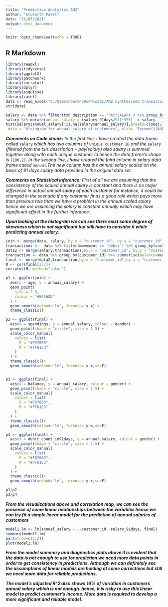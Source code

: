 ---
title: "Predictive Analytics ANZ"
author: "Krutarth Patel"
date: "21/07/2021"
output: html_document
---

```{r setup, include=FALSE}
knitr::opts_chunk$set(echo = TRUE)
```

## R Markdown


```{r import data, include=FALSE}
library(readxl)
library(tidyverse)
library(ggplot2)
library(patchwork)
library(corrplot)
library(dplyr)
library(esquisse)
library(caret)
data <- read_excel("C:/Users/barkh/Downloads/ANZ synthesised transaction dataset.xlsx")
str(data)
```


```{r salary, echo=TRUE}
salary <- data %>% filter(txn_description == 'PAY/SALARY') %>% group_by(customer_id) %>% summarise(salary_91days=sum(amount))
salary %>% mutate(annual_salary = (salary_91days/91)*365) -> salary
hist(salary$annual_salary[!is.na(salary$annual_salary)],breaks=c(seq(27000,150000,by = 10000)),
 main = "Histogram for annual salary of customers", xlab= 'Income($)AUD')
```

***Comments on Code chunk:*** *In the first line, I have created the data frame called* `salary` *which has two columns of* `Unique customer ID` *and the* `salary` *(filtered from the txn_description = pay/salary) also salary is summed together along with each unique customer Id hence the data frame's shape is* `(100,2)`.
*In the second line, I have created the third column in salary data frame called `annual`.The new column has the annual salary scaled on the basis of 91 days salary data provided in the original data set.*

***Comments on Statistical inference:*** *First of all we are assuming that the consistency of the scaled annual salary is constant and there is no major difference in actual annual salary of each customer for instance, it could be changed in the scenario if any customer finds a good role which pays more than previous role than we have a problem in the annual scaled salary hence we are assuming the salary is constant annualy which may have significant effect in  the further inference.* 

***Upon looking at the histogram we can see there exist some degree of skewness which is not significant but still have to consider it while predicting annual salary.*** 

```{r segmentation, echo=TRUE}
join <- merge(data, salary, by.x = "customer_id", by.y = "customer_id",all.x= TRUE, all.y = FALSE)
transactions <-  data %>% filter(movement == 'debit') %>% group_by(customer_id) %>% summarise(debit_count_in91days=n(),spendings=sum(amount))
data2 <- merge(salary,transactions,by.x = "customer_id", by.y = "customer_id",all.x= TRUE, all.y = FALSE)
transaction <- data %>% group_by(customer_id) %>% summarise(balance=mean(balance),age=unique(age),gender=unique(gender))
final <- merge(data2,transaction,by.x = "customer_id",by.y = "customer_id",all.x = TRUE,all.y = FALSE)
M <- cor(final[3:7])
corrplot(M, method="color")
```
```{r}
p1 <- ggplot(join) +
  aes(x = age, y = annual_salary) +
  geom_point(
    size = 2.0,
    colour = "#EF562D"
  ) +
  geom_smooth(method='lm', formula= y~x) +
  theme_classic() 

p2 <- ggplot(final) +
  aes(x = spendings, y = annual_salary, colour = gender) +
  geom_point(shape = "circle", size = 1.5) +
  scale_color_manual(
    values = list(
      F = "#F8766D",
      M = "#FF61C3"
    )
  ) +
  theme_classic()+
  geom_smooth(method='lm', formula= y~x,se=F)


p3 <- ggplot(final) +
  aes(x = balance, y = annual_salary, colour = gender) +
  geom_point(shape = "circle", size = 1.5) +
  scale_color_manual(
    values = list(
      F = "#F8766D",
      M = "#FF61C3"
    )
  ) +
  theme_classic()+
  geom_smooth(method='lm', formula= y~x,se=F)

p4 <- ggplot(final) +
  aes(x = debit_count_in91days, y = annual_salary, colour = gender) +
  geom_point(shape = "circle", size = 1.5) +
  scale_color_manual(
    values = list(
      F = "#F8766D",
      M = "#FF61C3"
    )
  ) +
  theme_classic()+
  geom_smooth(method='lm', formula= y~x,se=F)

p1/p2 
p3/p4
```

***From the visualizations above and correlation map, we can see the presence of some linear relationships between the variables hence we can try fit a simple linear model for the prediction of annual salaries of customers***

```{r regression model, echo=TRUE}
model1.lm <- lm(annual_salary ~ .-customer_id -salary_91days, final)
summary(model1.lm)
par(mfrow=c(2,2))
plot(model1.lm)
```

***From the model summary and diagnostics plots above it is evident that the data is not enough to use for prediction we need more data points in order to get consistency in predictions. Although we can definitely see the assumptions of linear models are holding at some corrections but still we need more data for reliable predictions. ***

***The model’s adjusted R^2 also shows 16% of variation in customers annual salary which is not enough. hence, it is risky to use this linear model to predict customer's income. More data is required to develop a more significant and reliable model.***